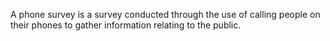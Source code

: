 A phone survey is a survey conducted through the use of calling people on their phones to gather information relating to the public.


{{stub}}